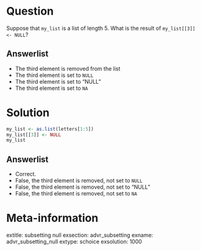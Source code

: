 Question
========

Suppose that `my_list` is a list of length 5. 
What is the result of `my_list[[3]] <- NULL`?

Answerlist
----------

* The third element is removed from the list
* The third element is set to `NULL`
* The third element is set to "NULL"
* The third element is set to `NA`

Solution
========

```r
my_list <- as.list(letters[1:5])
my_list[[3]] <- NULL
my_list
```


Answerlist
----------

* Correct.
* False, the third element is removed, not set to `NULL`
* False, the third element is removed, not set to "NULL"
* False, the third element is removed, not set to `NA`

Meta-information
================
extitle: subsetting null
exsection: advr_subsetting
exname: advr_subsetting_null
extype: schoice
exsolution: 1000
